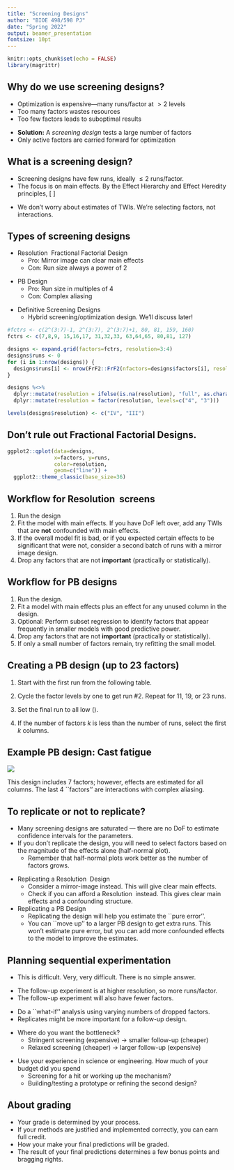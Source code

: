 ```yaml
---
title: "Screening Designs"
author: "BIOE 498/598 PJ"
date: "Spring 2022"
output: beamer_presentation
fontsize: 10pt
---
```


```r
knitr::opts_chunk$set(echo = FALSE)
library(magrittr)
```

## Why do we use screening designs?

\newcommand\lo{\ensuremath{\boldsymbol{-}}}
\newcommand\hi{\ensuremath{\boldsymbol{+}}}
\newcommand\iii{\ensuremath{\mathrm{III}}}
\newcommand\iv{\ensuremath{\mathrm{IV}}}
\newcommand\vv{\ensuremath{\mathrm{V}}}

* Optimization is expensive---many runs/factor at $>2$ levels
* Too many factors wastes resources
* Too few factors leads to suboptimal results

\pause
* **Solution:** A *screening design* tests a large number of factors
* Only active factors are carried forward for optimization

## What is a screening design?

* Screening designs have few runs, ideally $\le 2$ runs/factor.
\pause
* The focus is on main effects. By the Effect Hierarchy and Effect Heredity principles,
\[ \text{important factor} \approx \text{significant main effect} \]

\pause
* We don't worry about estimates of TWIs. We're selecting factors, not interactions.

## Types of screening designs

* Resolution \iii\ Fractional Factorial Design
  * Pro: Mirror image can clear main effects
  * Con: Run size always a power of 2

\pause
* PB Design
  * Pro: Run size in multiples of 4
  * Con: Complex aliasing

\pause
* Definitive Screening Designs
  * Hybrid screening/optimization design. We'll discuss later!


```r

#fctrs <- c(2^(3:7)-1, 2^(3:7), 2^(3:7)+1, 80, 81, 159, 160)
fctrs <- c(7,8,9, 15,16,17, 31,32,33, 63,64,65, 80,81, 127)

designs <- expand.grid(factors=fctrs, resolution=3:4)
designs$runs <- 0
for (i in 1:nrow(designs)) {
  designs$runs[i] <- nrow(FrF2::FrF2(nfactors=designs$factors[i], resolution=designs$resolution[i]))
}

designs %<>%
  dplyr::mutate(resolution = ifelse(is.na(resolution), "full", as.character(resolution))) %>%
  dplyr::mutate(resolution = factor(resolution, levels=c("4", "3")))

levels(designs$resolution) <- c("IV", "III")
```

## Don't rule out Fractional Factorial Designs.

```r
ggplot2::qplot(data=designs, 
               x=factors, y=runs, 
               color=resolution, 
               geom=c("line")) +
  ggplot2::theme_classic(base_size=36)
```

## Workflow for Resolution \iii\ screens

1. Run the design
2. Fit the model with main effects. If you have DoF left over, add any TWIs that are **not** confounded with main effects.
3. If the overall model fit is bad, or if you expected certain effects to be significant that were not, consider a second batch of runs with a mirror image design.
4. Drop any factors that are not **important** (practically or statistically).

##
\begin{columns}

\begin{column}{0.8\textwidth}
\begin{center}
\includegraphics[width=\textwidth]{frf2-resolution.png}
\end{center}
\end{column}

\begin{column}{0.2\textwidth}
{\footnotesize Gromping, 2014\\ \emph{J.\ Stat.\ Software}}
\end{column}

\end{columns}

## Workflow for PB designs

1. Run the design.
2. Fit a model with main effects plus an effect for any unused column in the design.
3. Optional: Perform subset regression to identify factors that appear frequently in smaller models with good predictive power.
4. Drop any factors that are not **important** (practically or statistically).
5. If only a small number of factors remain, try refitting the small model.

## Creating a PB design (up to 23 factors)

1. Start with the first run from the following table.

\medskip
\begin{center}
\begin{tabular}{cl}
Runs & Factor Levels \\
\hline
12 & \hi\,\hi\,\lo\,\hi\,\hi\,\hi\,\lo\,\lo\,\lo\,\hi\,\lo \\
20 & \hi\,\hi\,\lo\,\lo\,\hi\,\hi\,\hi\,\hi\,\lo\,\hi\,\lo\,\hi\,\lo\,\lo\,\lo\,\lo\,\hi\,\hi\,\lo \\
24 & \hi\,\hi\,\hi\,\hi\,\hi\,\lo\,\hi\,\lo\,\hi\,\hi\,\lo\,\lo\,\hi\,\hi\,\lo\,\lo\,\hi\,\lo\,\hi\,\lo\,\lo\,\lo\,\lo 
\end{tabular}
\end{center}
\medskip

2. Cycle the factor levels by one to get run #2. Repeat for 11, 19, or 23 runs.

3. Set the final run to all low (\lo).

4. If the number of factors $k$ is less than the number of runs, select the first $k$ columns.

## Example PB design: Cast fatigue

![](figures/altfact2.png)

This design includes 7 factors; however, effects are estimated for all columns. The last 4 ``factors'' are interactions with complex aliasing.

## To replicate or not to replicate?

* Many screening designs are saturated --- there are no DoF to estimate confidence intervals for the parameters.
* If you don't replicate the design, you will need to select factors based on the magnitude of the effects alone (half-normal plot).
  * Remember that half-normal plots work better as the number of factors grows.
  
\pause
* Replicating a Resolution \iii\ Design
  * Consider a mirror-image instead. This will give clear main effects.
  * Check if you can afford a Resolution \iv\ instead. This gives clear main effects and a confounding structure.
  
* Replicating a PB Design
  * Replicating the design will help you estimate the ``pure error''.
  * You can ``move up'' to a larger PB design to get extra runs. This won't estimate pure error, but you can add more confounded effects to the model to improve the estimates.

## Planning sequential experimentation

* This is difficult. Very, very difficult. There is no simple answer.

\pause
* The follow-up experiment is at higher resolution, so more runs/factor.
* The follow-up experiment will also have fewer factors.

\pause
* Do a ``what-if'' analysis using varying numbers of dropped factors. 
* Replicates might be more important for a follow-up design.

\pause
* Where do you want the bottleneck?
  * Stringent screening (expensive) $\rightarrow$ smaller follow-up (cheaper)
  * Relaxed screening (cheaper) $\rightarrow$ larger follow-up (expensive)

\pause
* Use your experience in science or engineering. How much of your budget did you spend
  * Screening for a hit or working up the mechanism?
  * Building/testing a prototype or refining the second design?
  
## About grading

* Your grade is determined by your process.
* If your methods are justified and implemented correctly, you can earn full credit.
* How your make your final predictions will be graded.
* The result of your final predictions determines a few bonus points and bragging rights.




